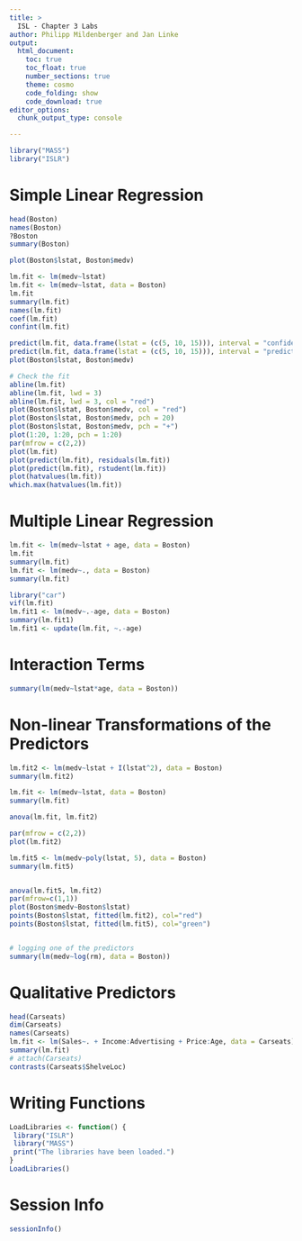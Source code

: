 ```yaml
---
title: >
  ISL - Chapter 3 Labs
author: Philipp Mildenberger and Jan Linke
output: 
  html_document:
    toc: true
    toc_float: true
    number_sections: true
    theme: cosmo
    code_folding: show
    code_download: true
editor_options: 
  chunk_output_type: console

---
```


```r
library("MASS")
library("ISLR")
```

# Simple Linear Regression

```r
head(Boston)
names(Boston)
?Boston
summary(Boston)

plot(Boston$lstat, Boston$medv)

lm.fit <- lm(medv~lstat)
lm.fit <- lm(medv~lstat, data = Boston)
lm.fit
summary(lm.fit)
names(lm.fit)
coef(lm.fit)
confint(lm.fit)

predict(lm.fit, data.frame(lstat = (c(5, 10, 15))), interval = "confidence")
predict(lm.fit, data.frame(lstat = (c(5, 10, 15))), interval = "prediction")
plot(Boston$lstat, Boston$medv)

# Check the fit
abline(lm.fit)
abline(lm.fit, lwd = 3)
abline(lm.fit, lwd = 3, col = "red")
plot(Boston$lstat, Boston$medv, col = "red")
plot(Boston$lstat, Boston$medv, pch = 20)
plot(Boston$lstat, Boston$medv, pch = "+")
plot(1:20, 1:20, pch = 1:20)
par(mfrow = c(2,2))
plot(lm.fit)
plot(predict(lm.fit), residuals(lm.fit))
plot(predict(lm.fit), rstudent(lm.fit))
plot(hatvalues(lm.fit))
which.max(hatvalues(lm.fit))
```

# Multiple Linear Regression

```r
lm.fit <- lm(medv~lstat + age, data = Boston)
lm.fit
summary(lm.fit)
lm.fit <- lm(medv~., data = Boston)
summary(lm.fit)

library("car")
vif(lm.fit)
lm.fit1 <- lm(medv~.-age, data = Boston)
summary(lm.fit1)
lm.fit1 <- update(lm.fit, ~.-age)
```

# Interaction Terms

```r
summary(lm(medv~lstat*age, data = Boston))
```

# Non-linear Transformations of the Predictors

```r
lm.fit2 <- lm(medv~lstat + I(lstat^2), data = Boston)
summary(lm.fit2)

lm.fit <- lm(medv~lstat, data = Boston)
summary(lm.fit)

anova(lm.fit, lm.fit2)

par(mfrow = c(2,2))
plot(lm.fit2)

lm.fit5 <- lm(medv~poly(lstat, 5), data = Boston)
summary(lm.fit5)


anova(lm.fit5, lm.fit2)
par(mfrow=c(1,1))
plot(Boston$medv~Boston$lstat)
points(Boston$lstat, fitted(lm.fit2), col="red")
points(Boston$lstat, fitted(lm.fit5), col="green")


# logging one of the predictors
summary(lm(medv~log(rm), data = Boston))
```

# Qualitative Predictors

```r
head(Carseats)
dim(Carseats)
names(Carseats)
lm.fit <- lm(Sales~. + Income:Advertising + Price:Age, data = Carseats)
summary(lm.fit)
# attach(Carseats)
contrasts(Carseats$ShelveLoc)
```

# Writing Functions

```r
LoadLibraries <- function() {
 library("ISLR")
 library("MASS")
 print("The libraries have been loaded.")
}
LoadLibraries()
```

# Session Info {-}

```r
sessionInfo()
```

